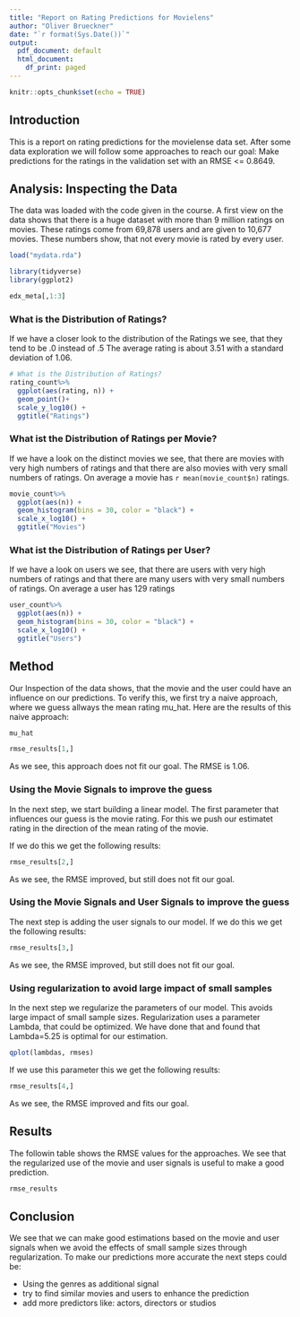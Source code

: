 ```yaml
---
title: "Report on Rating Predictions for Movielens"
author: "Oliver Brueckner"
date: "`r format(Sys.Date())`"
output:
  pdf_document: default
  html_document:
    df_print: paged
---
```


```r
knitr::opts_chunk$set(echo = TRUE)
```

## Introduction

This is a report on rating predictions for the movielense data set. After some data exploration we will follow some approaches to reach our goal: Make predictions for the ratings in the validation set with an RMSE <= 0.8649.

## Analysis: Inspecting the Data

The data was loaded with the code given in the course. A first view on the data shows that there is a huge dataset with more than 9 million ratings on movies. These ratings come from 69,878 users and are given to 10,677 movies. These numbers show, that not every movie is rated by every user. 

```r
load("mydata.rda")
```

```r
library(tidyverse)
library(ggplot2)
```


```r
edx_meta[,1:3]
```

### What is the Distribution of Ratings?
If we have a closer look to the distribution of the Ratings we see, that they tend to be .0 instead of .5 The average rating is about 3.51 with a standard deviation of 1.06.

```r
# What is the Distribution of Ratings?
rating_count%>%
  ggplot(aes(rating, n)) + 
  geom_point()+
  scale_y_log10() +
  ggtitle("Ratings")
```

### What ist the Distribution of Ratings per Movie?
If we have a look on the distinct movies we see, that there are movies with very high numbers of ratings and that there are also movies with very small numbers of ratings. On average a movie has `r mean(movie_count$n)` ratings.
```r
movie_count%>%
  ggplot(aes(n)) + 
  geom_histogram(bins = 30, color = "black") + 
  scale_x_log10() + 
  ggtitle("Movies")
```

### What ist the Distribution of Ratings per User?
If we have a look on users we see, that there are users with very high numbers of ratings and that there are many users with very small numbers of ratings. On average a user has 129 ratings
```r
user_count%>%
  ggplot(aes(n)) + 
  geom_histogram(bins = 30, color = "black") + 
  scale_x_log10() +
  ggtitle("Users")
```

## Method 
Our Inspection of the data shows, that the movie and the user could have an influence on our predictions. To verify this, we first try a naive approach, where we guess allways the mean rating mu_hat. Here are the results of this naive approach:

```r
mu_hat
```
```r
rmse_results[1,]
```

As we see, this approach does not fit our goal. The RMSE is 1.06.

### Using the Movie Signals to improve the guess
In the next step, we start building a linear model. The first parameter that influences our guess is the movie rating. For this we push our estimatet rating in the direction of the mean rating of the movie.

If we do this we get the following results:
```r
rmse_results[2,]
```
As we see, the RMSE improved, but still does not fit our goal.

### Using the Movie Signals and User Signals to improve the guess
The next step is adding the user signals to our model. 
If we do this we get the following results:
```r
rmse_results[3,]
```
As we see, the RMSE improved, but still does not fit our goal.

### Using regularization to avoid large impact of small samples
In the next step we regularize the parameters of our model. This avoids large impact of small sample sizes. Regularization uses a parameter Lambda, that could be optimized. We have done that and found that Lambda=5.25 is optimal for our estimation.
```r
qplot(lambdas, rmses)
```


If we use this parameter this we get the following results:
```r
rmse_results[4,]
```
As we see, the RMSE improved and fits our goal.

## Results
The followin table shows the RMSE values for the approaches. We see that the regularized use of the movie and user signals is useful to make a good prediction.
```r
rmse_results
```


## Conclusion
We see that we can make good estimations based on the movie and user signals when we avoid the effects of small sample sizes through regularization. To make our predictions more accurate the next steps could be:

* Using the genres as additional signal
* try to find similar movies and users to enhance the prediction
* add more predictors like: actors, directors or studios